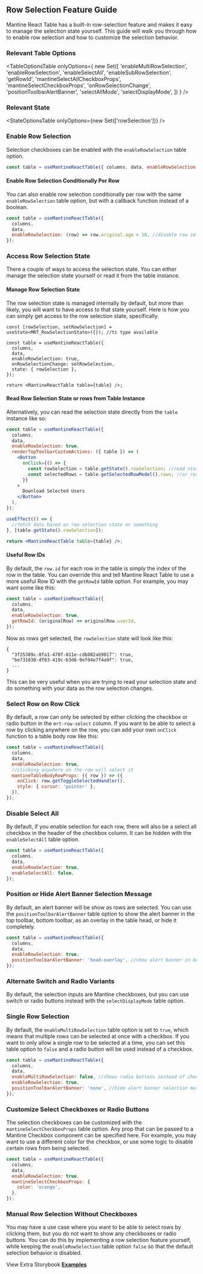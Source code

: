 
<Head>
  <title>Row Selection Feature Guide - Mantine React Table Docs</title>
  <meta
    name="description"
    content="How to add and customize row selection checkboxes in Mantine React Table"
  />
</Head>

## Row Selection Feature Guide

Mantine React Table has a built-in row-selection feature and makes it easy to manage the selection state yourself. This guide will walk you through how to enable row selection and how to customize the selection behavior.

### Relevant Table Options

<TableOptionsTable
  onlyOptions={
    new Set([
      'enableMultiRowSelection',
      'enableRowSelection',
      'enableSelectAll',
      'enableSubRowSelection',
      'getRowId',
      'mantineSelectAllCheckboxProps',
      'mantineSelectCheckboxProps',
      'onRowSelectionChange',
      'positionToolbarAlertBanner',
      'selectAllMode',
      'selectDisplayMode',
    ])
  }
/>

### Relevant State

<StateOptionsTable onlyOptions={new Set(['rowSelection'])} />

### Enable Row Selection

Selection checkboxes can be enabled with the `enableRowSelection` table option.

```jsx
const table = useMantineReactTable({ columns, data, enableRowSelection: true });
```

#### Enable Row Selection Conditionally Per Row

You can also enable row selection conditionally per row with the same `enableRowSelection` table option, but with a callback function instead of a boolean.

```jsx
const table = useMantineReactTable({
  columns,
  data,
  enableRowSelection: (row) => row.original.age > 18, //disable row selection for rows with age <= 18
});
```

### Access Row Selection State

There a couple of ways to access the selection state. You can either manage the selection state yourself or read it from the table instance.

#### Manage Row Selection State

The row selection state is managed internally by default, but more than likely, you will want to have access to that state yourself. Here is how you can simply get access to the row selection state, specifically.

```tsx
const [rowSelection, setRowSelection] = useState<MRT_RowSelectionState>({}); //ts type available

const table = useMantineReactTable({
  columns,
  data,
  enableRowSelection: true,
  onRowSelectionChange: setRowSelection,
  state: { rowSelection },
});

return <MantineReactTable table={table} />;
```

#### Read Row Selection State or rows from Table Instance

Alternatively, you can read the selection state directly from the `table` instance like so:

```jsx
const table = useMantineReactTable({
  columns,
  data,
  enableRowSelection: true,
  renderTopToolbarCustomActions: ({ table }) => (
    <Button
      onClick={() => {
        const rowSelection = table.getState().rowSelection; //read state
        const selectedRows = table.getSelectedRowModel().rows; //or read entire rows
      }}
    >
      Download Selected Users
    </Button>
  ),
});

useEffect(() => {
  //fetch data based on row selection state or something
}, [table.getState().rowSelection]);

return <MantineReactTable table={table} />;
```

#### Useful Row IDs

By default, the `row.id` for each row in the table is simply the index of the row in the table. You can override this and tell Mantine React Table to use a more useful Row ID with the `getRowId` table option. For example, you may want some like this:

```jsx
const table = useMantineReactTable({
  columns,
  data,
  enableRowSelection: true,
  getRowId: (originalRow) => originalRow.userId,
});
```

Now as rows get selected, the `rowSelection` state will look like this:

```tsx
{
  "3f25309c-8fa1-470f-811e-cdb082ab9017": true,
  "be731030-df83-419c-b3d6-9ef04e7f4a9f": true,
  ...
}
```

This can be very useful when you are trying to read your selection state and do something with your data as the row selection changes.

<EnableExample />

### Select Row on Row Click

By default, a row can only be selected by either clicking the checkbox or radio button in the `mrt-row-select` column. If you want to be able to select a row by clicking anywhere on the row, you can add your own `onClick` function to a table body row like this:

```jsx
const table = useMantineReactTable({
  columns,
  data,
  enableRowSelection: true,
  //clicking anywhere on the row will select it
  mantineTableBodyRowProps: ({ row }) => ({
    onClick: row.getToggleSelectedHandler(),
    style: { cursor: 'pointer' },
  }),
});
```

### Disable Select All

By default, if you enable selection for each row, there will also be a select all checkbox in the header of the checkbox column. It can be hidden with the `enableSelectAll` table option.

```jsx
const table = useMantineReactTable({
  columns,
  data,
  enableRowSelection: true,
  enableSelectAll: false,
});
```

### Position or Hide Alert Banner Selection Message

By default, an alert banner will be show as rows are selected. You can use the `positionToolbarAlertBanner` table option to show the alert banner in the top toolbar, bottom toolbar, as an overlay in the table head, or hide it completely.

```jsx
const table = useMantineReactTable({
  columns,
  data,
  enableRowSelection: true,
  positionToolbarAlertBanner: 'head-overlay', //show alert banner in bottom toolbar instead of top
});
```

### Alternate Switch and Radio Variants

By default, the selection inputs are Mantine checkboxes, but you can use switch or radio buttons instead with the `selectDisplayMode` table option.

<EnableSwitchExample />

### Single Row Selection

By default, the `enableMultiRowSelection` table option is set to `true`, which means that multiple rows can be selected at once with a checkbox. If you want to only allow a single row to be selected at a time, you can set this table option to `false` and a radio button will be used instead of a checkbox.

```jsx
const table = useMantineReactTable({
  columns,
  data,
  enableMultiRowSelection: false, //shows radio buttons instead of checkboxes
  enableRowSelection: true,
  positionToolbarAlertBanner: 'none', //hide alert banner selection message
});
```

<SingleExample />

### Customize Select Checkboxes or Radio Buttons

The selection checkboxes can be customized with the `mantineSelectCheckboxProps` table option. Any prop that can be passed to a Mantine Checkbox component can be specified here. For example, you may want to use a different color for the checkbox, or use some logic to disable certain rows from being selected.

```jsx
const table = useMantineReactTable({
  columns,
  data,
  enableRowSelection: true,
  mantineSelectCheckboxProps: {
    color: 'orange',
  },
});
```

<CustomizeExample />

### Manual Row Selection Without Checkboxes

You may have a use case where you want to be able to select rows by clicking them, but you do not want to show any checkboxes or radio buttons. You can do this by implementing a row selection feature yourself, while keeping the `enableRowSelection` table option `false` so that the default selection behavior is disabled.

<ManualExample />

View Extra Storybook **[Examples](https://www.mantine-react-table.dev/?path=/story/features-selection-examples)**
